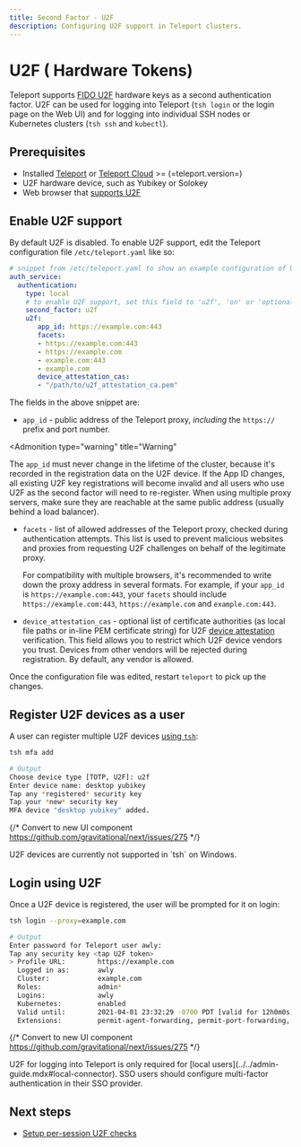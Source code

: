 ```yaml
---
title: Second Factor - U2F
description: Configuring U2F support in Teleport clusters.
---
```


#  U2F ( Hardware Tokens) 

Teleport supports [FIDO U2F](https://www.yubico.com/about/background/fido/)
hardware keys as a second authentication factor. U2F can be used for logging
into Teleport (`tsh login` or the login page on the Web UI) and for logging
into individual SSH nodes or Kubernetes clusters (`tsh ssh` and `kubectl`).

## Prerequisites

- Installed [Teleport](../getting-started.mdx) or [Teleport Cloud](../../cloud/introduction.mdx) >= (=teleport.version=)
- U2F hardware device, such as Yubikey or Solokey
- Web browser that [supports U2F](https://caniuse.com/u2f)

## Enable U2F support

By default U2F is disabled. To enable U2F support, edit the Teleport
configuration file `/etc/teleport.yaml` like so:

```yaml
# snippet from /etc/teleport.yaml to show an example configuration of U2F:
auth_service:
  authentication:
    type: local
    # to enable U2F support, set this field to 'u2f', 'on' or 'optional'
    second_factor: u2f
    u2f:
       app_id: https://example.com:443
       facets:
       - https://example.com:443
       - https://example.com
       - example.com:443
       - example.com
       device_attestation_cas:
       - "/path/to/u2f_attestation_ca.pem"
```

The fields in the above snippet are:

- `app_id` - public address of the Teleport proxy, *including* the `https://`
  prefix and port number.

<Admonition
  type="warning"
  title="Warning"
>
  The `app_id` must never change in the lifetime of the cluster, because it's
  recorded in the registration data on the U2F device. If the App ID changes,
  all existing U2F key registrations will become invalid and all users who use
  U2F as the second factor will need to re-register. When using multiple proxy
  servers, make sure they are reachable at the same public address (usually
  behind a load balancer).
</Admonition>

- `facets` - list of allowed addresses of the Teleport proxy, checked during
  authentication attempts. This list is used to prevent malicious websites and
  proxies from requesting U2F challenges on behalf of the legitimate proxy.

  For compatibility with multiple browsers, it's recommended to write down the
  proxy address in several formats. For example, if your `app_id` is
  `https://example.com:443`, your `facets` should include
  `https://example.com:443`, `https://example.com` and `example.com:443`.

- `device_attestation_cas` - optional list of certificate authorities (as local
  file paths or in-line PEM certificate string) for U2F [device
  attestation](https://fidoalliance.org/specs/fido-u2f-v1.0-nfc-bt-amendment-20150514/fido-u2f-overview.html#verifying-that-a-u2f-device-is-genuine)
  verification. This field allows you to restrict which U2F device vendors you
  trust. Devices from other vendors will be rejected during registration. By
  default, any vendor is allowed.

Once the configuration file was edited, restart `teleport` to pick up the
changes.

## Register U2F devices as a user

A user can register multiple U2F devices [using `tsh`](../../reference/cli/tsh.mdx#tsh-mfa-add):

```bash
tsh mfa add

# Output
Choose device type [TOTP, U2F]: u2f
Enter device name: desktop yubikey
Tap any *registered* security key
Tap your *new* security key
MFA device "desktop yubikey" added.
```
{/* Convert to new UI component https://github.com/gravitational/next/issues/275 */}

<Admonition type="warning" title="Windows support">
  U2F devices are currently not supported in `tsh` on Windows.
</Admonition>

## Login using U2F

Once a U2F device is registered, the user will be prompted for it on login:

```bash
tsh login --proxy=example.com

# Output
Enter password for Teleport user awly:
Tap any security key <tap U2F token>
> Profile URL:        https://example.com
  Logged in as:       awly
  Cluster:            example.com
  Roles:              admin*
  Logins:             awly
  Kubernetes:         enabled
  Valid until:        2021-04-01 23:32:29 -0700 PDT [valid for 12h0m0s]
  Extensions:         permit-agent-forwarding, permit-port-forwarding, permit-pty
```
{/* Convert to new UI component https://github.com/gravitational/next/issues/275 */}

<Admonition type="note">
U2F for logging into Teleport is only required for [local
users](../../admin-guide.mdx#local-connector). SSO users should configure
multi-factor authentication in their SSO provider.
</Admonition>

## Next steps

- [Setup per-session U2F checks](per-session-mfa.mdx)
